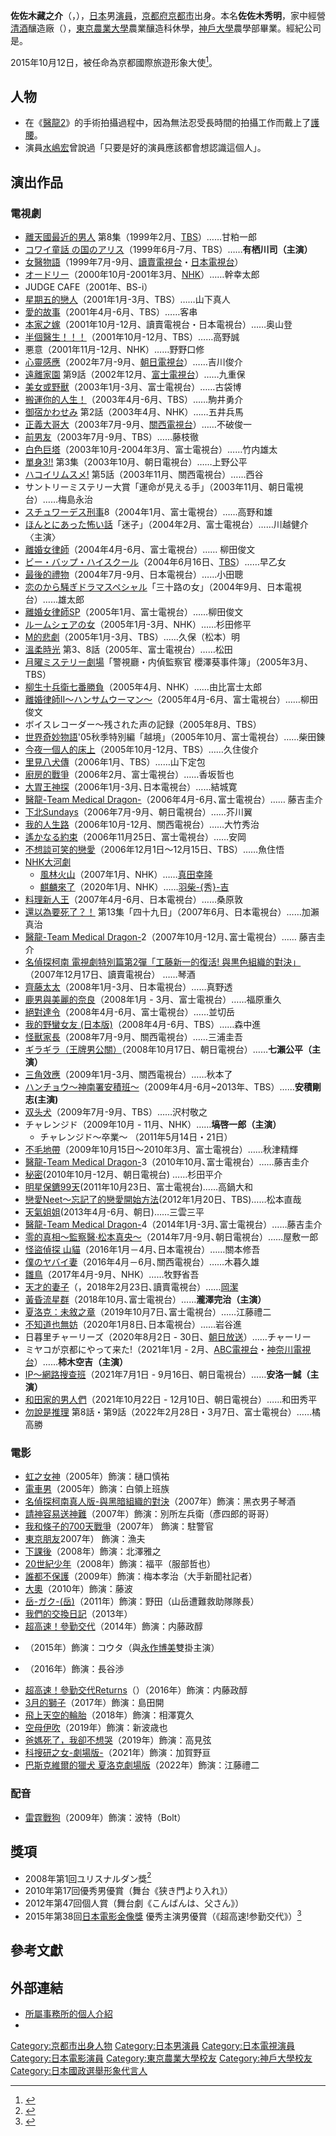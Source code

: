 {{更新|time=2019-01-25T16:02:41+00:00}}
{{noteTA
|G1=JP Show}}
{{藝人
| 姓名     = 佐佐木藏之介
| 類型     = 男演員
| 圖片     = 
| 圖片尺寸 = 
| 圖片簡介 = 
| 原名     = 佐佐木秀明
| 外文名   = 佐々木蔵之介（ささき くらのすけ）
| 外文     = ja
| 羅馬拼音 = Sasaki Kuranosuke
| 英文名   = 
| 綽號     = 
| 其他藝名 = 
| 國籍     = {{JPN}}
| 出生日期 = {{birth date and age|1968|2|4}}
| 出生地點 = {{JPN}}[[京都府|京都府]][[京都市|京都市]]
| 逝世日期 = 
| 逝世地點 = 
| 職業     = 
| 語言     = 日本語
| 教育程度 = [[神戶大學|神戶大學]]農學部
| 宗教信仰 = 
| 配偶    = {{marriage|一般女性|2021-10-30}}<ref>{{Cite web|title=佐々木蔵之介 一般女性と結婚|url=https://news.yahoo.co.jp/pickup/6408381|access-date=2021-10-30|work=Yahoo!ニュース|language=ja|archive-date=2021-11-05|archive-url=https://web.archive.org/web/20211105074429/https://news.yahoo.co.jp/pickup/6408381}}</ref>
| 音樂類型 = 
| 演奏樂器 = 
| 出身地   = 京都府京都市
| 出道作   = 
| 出道日期 = 
| 代表作   = 
| 活躍年代 = 
| 唱片公司 = 
| 經紀公司 = {{link-ja|K-Factory|ケイファクトリー}}
| 網站     = {{Official|http://www.k-factory.net/doc/data/1053404175.html}}
| 相關團體 = 
| 獎項     = 
| IMDb    = 1482259
}}
{{japanese|japanese=佐々木 蔵之介|kana=ささき くらのすけ|romaji=Sasaki Kuranosuke}}

'''佐佐木藏之介'''（{{Lang-ja|佐々木 蔵之介}}，{{bd|1968年|2月4日|catIdx=Sasaki Kuranosuke}}），[[日本|日本]]男[[演員|演員]]，[[京都府|京都府]][[京都市|京都市]]出身。本名'''佐佐木秀明'''，家中經營[[日本清酒|清酒]]釀造廠（{{link-ja|佐佐木酒造|佐々木酒造}}），[[東京農業大學|東京農業大學]]農業釀造科休學，[[神戶大學|神戶大學]]農學部畢業{{R|Jurakudai}}。經紀公司是{{link-ja|K-Factory|ケイファクトリー}}。

2015年10月12日，被任命為京都國際旅遊形象大使<ref>{{cite web|url=http://natalie.mu/eiga/news/162694|title=佐々木蔵之介が京都国際観光大使に就任、「超高速！参勤交代」続編は目下撮影中|publisher=映画ナタリー|date=2015-10-13|accessdate=2015-10-13|archive-date=2015-10-14|archive-url=https://web.archive.org/web/20151014122553/http://natalie.mu/eiga/news/162694|dead-url=no}}</ref>。

==人物==
*在《[[醫龍-Team_Medical_Dragon-_(電視劇)#醫龍-Team_Medical_Dragon-2|醫龍2]]》的手術拍攝過程中，因為無法忍受長時間的拍攝工作而戴上了[[護腰|護腰]]。
*演員[[水嶋宏|水嶋宏]]曾說過「只要是好的演員應該都會想認識這個人」。

== 演出作品 ==
=== 電視劇 ===
*[[離天國最近的男人|離天國最近的男人]] 第8集（1999年2月、[[TBS電視台|TBS]]）……甘粕一郎
*[[コワイ童話_の国のアリス|コワイ童話 の国のアリス]]（1999年6月-7月、TBS）……'''有栖川司（主演）'''
*[[女醫物語|女醫物語]]（1999年7月-9月、[[讀賣電視台|讀賣電視台]]・[[日本電視台|日本電視台]]）
*[[オードリー_(朝ドラ)|オードリー]]（2000年10月-2001年3月、[[日本广播协会|NHK]]）……幹幸太郎
*JUDGE CAFE（2001年、BS-i）
*[[星期五的戀人|星期五的戀人]]（2001年1月-3月、TBS）……山下真人
*[[愛的故事_(電視劇)|愛的故事]]（2001年4月-6月、TBS）……客串
*[[本家之嫁|本家之嫁]]（2001年10月-12月、讀賣電視台・日本電視台）……奥山登
*[[半個醫生！！！|半個醫生！！！]]（2001年10月-12月、TBS）……高野誠
*悪意（2001年11月-12月、NHK）……野野口修
*[[心靈感應|心靈感應]]（2002年7月-9月、[[朝日電視台|朝日電視台]]）……吉川俊介
*[[遠離家園|遠離家園]] 第9話（2002年12月、[[富士電視台|富士電視台]]）……九重保
*[[美女或野獸|美女或野獸]]（2003年1月-3月、富士電視台）……古袋博
*[[搬運你的人生！|搬運你的人生！]]（2003年4月-6月、TBS）……駒井勇介
*[[御宿かわせみ|御宿かわせみ]] 第2話（2003年4月、NHK）……五井兵馬
*[[正義大哥大|正義大哥大]]（2003年7月-9月、[[關西電視台|關西電視台]]）……不破俊一
*[[前男友|前男友]]（2003年7月-9月、TBS）……藤枝徹
*[[白色巨塔|白色巨塔]]（2003年10月-2004年3月、富士電視台）……竹内雄太
*[[單身3!!|單身3!!]] 第3集（2003年10月、朝日電視台）……上野公平
*[[ハコイリムスメ!|ハコイリムスメ!]] 第5話（2003年11月、關西電視台）……西谷
*サントリーミステリー大賞「運命が見える手」（2003年11月、朝日電視台）……梅島永治
*[[スチュワーデス刑事|スチュワーデス刑事]]8（2004年1月、富士電視台）……高野和雄
*[[ほんとにあった怖い話|ほんとにあった怖い話]]「迷子」（2004年2月、富士電視台）……川越健介〈主演〉
*[[離婚女律師|離婚女律師]]（2004年4月-6月、富士電視台）…… 柳田俊文
*[[BE-BOP-HIGHSCHOOL_(TBS系テレビドラマ)|ビー・バップ・ハイスクール]]（2004年6月16日、[[東京放送|TBS]]）……早乙女
*[[最後的禮物|最後的禮物]]（2004年7月-9月、日本電視台）……小田聰
*[[恋のから騒ぎ|恋のから騒ぎ]]ドラマスペシャル「三十路の女」（2004年9月、日本電視台）……雄太郎
*[[離婚女律師|離婚女律師]]SP（2005年1月、富士電視台）……柳田俊文
*[[ルームシェアの女|ルームシェアの女]]（2005年1月-3月、NHK）……杉田修平
*[[M的悲劇|M的悲劇]]（2005年1月-3月、TBS）……久保（松本）明
*[[溫柔時光|溫柔時光]] 第3、8話（2005年、富士電視台）……松田
*[[月曜ミステリー劇場|月曜ミステリー劇場]]「警視廳・内偵監察官 櫻澤葵事件簿」（2005年3月、TBS）
*[[柳生十兵衛七番勝負|柳生十兵衛七番勝負]]（2005年4月、NHK）……由比富士太郎
*[[離婚律師II～ハンサムウーマン～|離婚律師II～ハンサムウーマン～]]（2005年4月-6月、富士電視台）……柳田俊文
*ボイスレコーダー～残された声の記録（2005年8月、TBS）
*[[世界奇妙物語|世界奇妙物語]]'05秋季特別編「越境」（2005年10月、富士電視台）……柴田錬
*[[今夜一個人的床上|今夜一個人的床上]]（2005年10月-12月、TBS）……久住俊介
*[[里見八犬傳|里見八犬傳]]（2006年1月、TBS）……山下定包
*[[廚房的戰爭|廚房的戰爭]]（2006年2月、富士電視台）……香坂哲也
*[[大胃王神探|大胃王神探]]（2006年1月-3月､日本電視台）……結城寛
*[[醫龍-Team_Medical_Dragon-|醫龍-Team Medical Dragon-]]（2006年4月-6月､富士電視台）…… 藤吉圭介
*[[下北Sundays|下北Sundays]]（2006年7月-9月、朝日電視台）……芥川翼
*[[我的人生路|我的人生路]]（2006年10月-12月、關西電視台）……大竹秀治
*[[遙かなる約束|遙かなる約束]]（2006年11月25日、富士電視台）……安岡
*[[不想談可笑的戀愛|不想談可笑的戀愛]]（2006年12月1日～12月15日、TBS）……魚住悟
*[[NHK大河劇|NHK大河劇]]
**[[風林火山_(大河劇)|風林火山]]（2007年1月、NHK）……[[真田幸隆|真田幸隆]]
**[[麒麟來了|麒麟來了]]（2020年1月、NHK）……[[豐臣秀吉|羽柴-{秀}-吉]]
*[[料理新人王|料理新人王]]（2007年4月-6月、日本電視台）……桑原敦
*[[還以為要死了？！|還以為要死了？！]] 第13集「四十九日」（2007年6月、日本電視台）……加瀨真治
*[[醫龍-Team_Medical_Dragon-|醫龍-Team Medical Dragon-]]2（2007年10月-12月､富士電視台）…… 藤吉圭介
*[[名偵探柯南_電視劇特別篇第2彈「工藤新一的復活!_與黒色組織的對決」|名偵探柯南 電視劇特別篇第2彈「工藤新一的復活! 與黒色組織的對決」]]（2007年12月17日、讀賣電視台） ……琴酒
*[[齊藤太太|齊藤太太]]（2008年1月-3月、日本電視台）……真野透
*[[鹿男與美麗的奈良|鹿男與美麗的奈良]]（2008年1月 - 3月、富士電視台）……福原重久 
*[[絕對達令|絕對達令]]（2008年4月-6月、富士電視台）……並切岳
*[[我的野蠻女友_(日本版)|我的野蠻女友 (日本版)]]（2008年4月-6月、TBS）……森中進
*[[怪獸家長|怪獸家長]]（2008年7月-9月、關西電視台）……三浦圭吾
*[[ギラギラ（王牌男公關）|ギラギラ（王牌男公關）]]（2008年10月17日、朝日電視台）……'''七瀨公平（主演）'''　
*[[三角效應|三角效應]]（2009年1月-3月、關西電視台）……秋本了 
*[[ハンチョウ～神南署安積班～|ハンチョウ～神南署安積班～]]（2009年4月-6月~2013年、TBS）……'''安積剛志(主演)'''
*[[双头犬(日本電視劇)|双头犬]]（2009年7月-9月、TBS）……沢村敬之 
* チャレンジド（2009年10月 - 11月、NHK）……'''塙啓一郎（主演）'''
** チャレンジド〜卒業〜 （2011年5月14日・21日）
*[[不毛地帶|不毛地帶]]（2009年10月15日～2010年3月、富士電視台）……秋津精輝 
*[[醫龍-Team_Medical_Dragon-|醫龍-Team Medical Dragon-]]3（2010年10月､富士電視台）……藤吉圭介
*[[秘密_(小说)#電視劇|秘密]](2010年10月-12月、朝日電視台) ……杉田平介
*[[明星保鑣99天|明星保鑣99天]](2011年10月23日、富士電視台)……高鍋大和
*[[戀愛Neet～忘記了的戀愛開始方法|戀愛Neet～忘記了的戀愛開始方法]](2012年1月20日、TBS)……松本直哉
*[[天氣姐姐_(2013年電視劇)|天氣姐姐]](2013年4月-6月、朝日)……三雲三平
*[[醫龍-Team_Medical_Dragon-|醫龍-Team Medical Dragon-]]4（2014年1月-3月､富士電視台）……藤吉圭介
*[[零的真相～監察醫·松本真央～|零的真相～監察醫·松本真央～]]（2014年7月-9月､朝日電視台）……屋敷一郎
*[[怪盜偵探_山貓|怪盜偵探 山貓]]（2016年1月－4月､日本電視台）……關本修吾
*[[僕のヤバイ妻|僕のヤバイ妻]]（2016年4月－6月､關西電視台）……木暮久雄
*[[雛鳥_(連續劇)|雛鳥]]（2017年4月-9月、NHK）……牧野省吾
*[[天才的妻子|天才的妻子]]（{{lang|ja|天才を育てた女房}}，2018年2月23日､讀賣電視台）……[[岡潔|岡潔]]
*[[黃昏流星群|黃昏流星群]]（2018年10月､富士電視台）……'''瀧澤完治（主演）'''
*[[夏洛克：未敘之章|夏洛克：未敘之章]]（2019年10月7日､富士電視台）……江藤禮二
*[[不知道也無妨|不知道也無妨]]（2020年1月8日､日本電視台）……岩谷進
* 日暮里チャーリーズ（2020年8月2日 - 30日、[[朝日放送電視台|朝日放送]]）……チャーリー 
* ミヤコが京都にやって来た!（2021年1月 - 2月、[[ABC電視台_(日本)|ABC電視台]]・[[神奈川電視台|神奈川電視台]]）……'''柿木空吉（主演）''' 
* [[IP〜網路搜查班|IP〜網路搜查班]]（2021年7月1日 - 9月16日、朝日電視台）……'''安洛一誠（主演）'''
* [[和田家的男人們|和田家的男人們]]（2021年10月22日 -  12月10日、朝日電視台）……和田秀平
* [[勿說是推理|勿說是推理]] 第8話・第9話（2022年2月28日・3月7日、富士電視台）……橘高勝

=== 電影 ===
*[[虹之女神|虹之女神]]（2005年）飾演：樋口慎祐
*[[電車男|電車男]]（2005年）飾演：白領上班族
*[[名偵探柯南真人版-與黑暗組織的對決|名偵探柯南真人版-與黑暗組織的對決]]（2007年）飾演：黑衣男子琴酒
*[[請神容易送神難|請神容易送神難]]（2007年）飾演：別所左兵衛（彥四郎的哥哥）
*[[我和條子的700天戰爭|我和條子的700天戰爭]]（2007年） 飾演：駐警官
*[[東京朋友|東京朋友]]2007年） 飾演：漁夫
*[[下課後|下課後]]（2008年）飾演：北澤雅之
*[[20世紀少年|20世紀少年]]（2008年）飾演：福平（服部哲也）
*[[誰都不保護|誰都不保護]]（2009年）飾演：梅本孝治（大手新聞社記者）
*[[大奧_(漫畫)#電影|大奧]]（2010年）飾演：藤波
*[[岳-ガク-(岳)|岳-ガク-(岳)]]（2011年）飾演：野田（山岳遭難救助隊隊長）
*[[我們的交換日記|我們的交換日記]]（2013年）
*[[超高速！參勤交代|超高速！參勤交代]]（2014年）飾演：内藤政醇
*{{link-ja|夫婦日記|がんフーフー日記#映画}}（2015年）飾演：コウタ（與[[永作博美|永作博美]]雙掛主演）
*{{link-ja|聖母峰 眾神的山嶺|神々の山嶺#映画}}（2016年）飾演：長谷渉
*[[超高速！參勤交代Returns|超高速！參勤交代Returns]]（{{lang|ja|超高速!参勤交代 リターンズ}}）（2016年）飾演：内藤政醇
*[[3月的獅子|3月的獅子]]（2017年）飾演：島田開
*[[飛上天空的輪胎#電影|飛上天空的輪胎]]（2018年）飾演：相澤寛久
*[[空母伊吹#改編電影|空母伊吹]]（2019年）飾演：新波歳也
*[[爸媽死了，我卻不想哭|爸媽死了，我卻不想哭]]（2019年）飾演：高見弦
*[[科搜研之女-劇場版-|科搜研之女-劇場版-]]（2021年）飾演：加賀野亘
*[[巴斯克維爾的獵犬_夏洛克劇場版|巴斯克維爾的獵犬 夏洛克劇場版]]（2022年）飾演：江藤禮二

=== 配音 ===
*[[闪电狗|雷霆戰狗]]（2009年）飾演：波特（Bolt）

==獎項==
* 2008年第1回ユリスナルダン獎<ref>{{Cite web |date=2008-03-13 |url=http://www.nikkansports.com/entertainment/news/f-et-tp0-20080313-334611.html |title=「正統派の人」佐々木蔵之介を表彰 |publisher=[[日刊スポーツ|日刊スポーツ]] |accessdate=2014-02-27 |archive-date=2014-03-02 |archive-url=https://web.archive.org/web/20140302094900/http://www.nikkansports.com/entertainment/news/f-et-tp0-20080313-334611.html |dead-url=no }}</ref>
* 2010年第17回{{link-ja|讀賣演劇大獎|読売演劇大賞}}優秀男優賞（舞台《狭き門より入れ》）
* 2012年第47回{{link-ja|紀伊國屋演劇獎|紀伊國屋演劇賞}}個人賞（舞台劇《こんばんは、父さん》）
* 2015年第38回[[日本電影金像獎|日本電影金像獎]] 優秀主演男優賞（《超高速!参勤交代》）<ref>{{Cite web |url=http://www.japan-academy-prize.jp/prizes/38.html |title=第38回日本アカデミー賞最優秀賞発表！ |accessdate=2015-01-29 |archive-date=2015-01-14 |archive-url=https://archive.today/20150114171342/http://www.japan-academy-prize.jp/prizes/38.html |dead-url=no }}</ref>

==參考文獻==
{{reflist|refs=
<ref name="Jurakudai">{{Cite web |url=http://jurakudai.com/company/ |script-title=ja:佐々木酒造について |language=ja |archiveurl=https://web.archive.org/web/20150816052623/http://jurakudai.com/company/ |archivedate=2015-08-16 |publisher={{link-ja|佐佐木酒造|佐々木酒造}} |date= |accessdate=2015-10-01 |deadurl=yes }}</ref>
|
}}
== 外部連結 ==
* [https://web.archive.org/web/20111029074328/http://www.k-factory.net/doc/data/1053404175.html 所屬事務所的個人介紹]
* {{IMDb name|1482259}}

{{日本國政選舉形象代言人}}

{{normdaten}}
{{DEFAULTSORT:Sasaki Kuranosuke}}
[[Category:京都市出身人物|Category:京都市出身人物]]
[[Category:日本男演員|Category:日本男演員]]
[[Category:日本電視演員|Category:日本電視演員]]
[[Category:日本電影演員|Category:日本電影演員]]
[[Category:東京農業大學校友|Category:東京農業大學校友]]
[[Category:神戶大學校友|Category:神戶大學校友]]
[[Category:日本國政選舉形象代言人|Category:日本國政選舉形象代言人]]